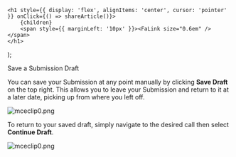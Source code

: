 

    <h1 style={{ display: 'flex', alignItems: 'center', cursor: 'pointer' }} onClick={() => shareArticle()}>
        {children} 
        <span style={{ marginLeft: '10px' }}><FaLink size="0.6em" /></span>
    </h1>
);

<ToastContainer />

<ClickableTitle>Save a Submission Draft</ClickableTitle>




You can save your Submission at any point manually by clicking **Save Draft** on the top right. This allows you to leave your Submission and return to it at a later date, picking up from where you left off.


![mceclip0.png](../../../resources/article-images/4412209781523-Save-a-Submission-Draft_1.png)


To return to your saved draft, simply navigate to the desired call then select **Continue Draft**.


![mceclip0.png](../../../resources/article-images/4412209781523-Save-a-Submission-Draft_2.png)



